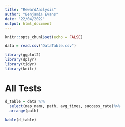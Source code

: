 ```yaml
---
title: "RewardAnalysis"
author: "Benjamin Evans"
date: "22/04/2022"
output: html_document
---
```



```r
knitr::opts_chunk$set(echo = FALSE)

data = read.csv("DataTable.csv")

library(ggplot2)
library(dplyr)
library(tidyr)
library(knitr)

```

# All Tests

```r
d_table = data %>%
  select(map_name, path, avg_times, success_rate)%>%
  arrange(path)

kable(d_table)
```




